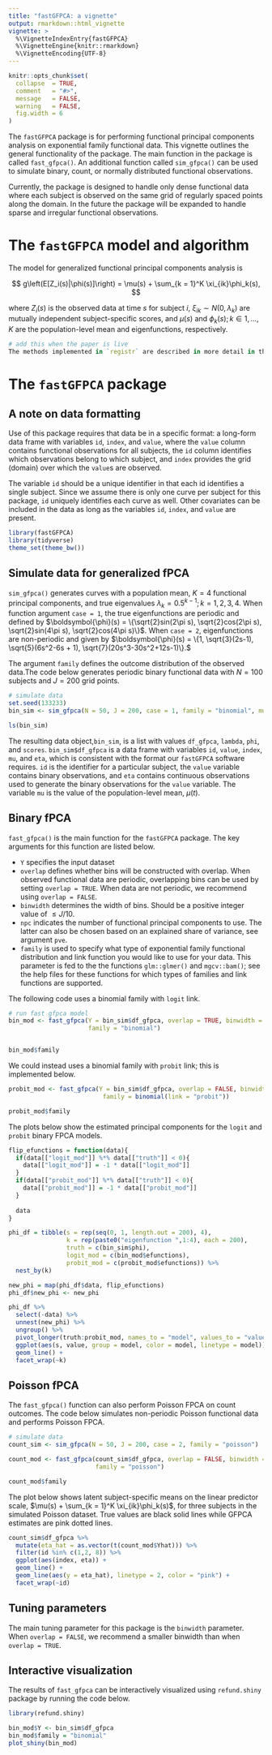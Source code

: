 ```yaml
---
title: "fastGFPCA: a vignette"
output: rmarkdown::html_vignette
vignette: >
  %\VignetteIndexEntry{fastGFPCA}
  %\VignetteEngine{knitr::rmarkdown}
  %\VignetteEncoding{UTF-8}
---
```


```r
knitr::opts_chunk$set(
  collapse  = TRUE,
  comment   = "#>",
  message   = FALSE,
  warning   = FALSE,
  fig.width = 6
)
```

The `fastGFPCA` package is for performing functional principal components analysis on exponential family functional data. This vignette outlines the general functionality of the package. The main  function in the package is called `fast_gfpca()`. An additional function called `sim_gfpca()` can be used to simulate binary, count, or normally distributed functional observations. 

Currently, the package is designed to handle only dense functional data where each subject is observed on the same grid of regularly spaced points along the domain. In the future the package will be expanded to handle sparse and irregular functional observations.


# The `fastGFPCA` model and algorithm 

The model for generalized functional principal components analysis is 

$$
g\left(E[Z_i(s)|\phi(s)]\right) = \mu(s) + \sum_{k = 1}^K \xi_{ik}\phi_k(s),
$$


where $Z_i(s)$ is the observed data at time $s$ for subject $i$, $\xi_{ik}\sim N(0, \lambda_k)$ are mutually independent subject-specific scores, and $\mu(s)$ and $\phi_k(s); k\in 1,\ldots,K$ are the population-level mean and eigenfunctions, respectively.


```r
# add this when the paper is live
The methods implemented in `registr` are described in more detail in this [paper](http://juliawrobel.com/Downloads/registration_ef.pdf).

```


# The `fastGFPCA` package

## A note on data formatting

Use of this package requires that data be in a specific format: a long-form data frame with variables `id`, `index`, and `value`, where the `value` column contains functional observations for all subjects, the `id` column identifies which observations belong to which subject, and `index` provides the grid (domain) over which the `value`s are observed.  

The variable `id` should be a unique identifier in that each id identifies a single subject. Since we assume there is only one curve per subject for this package, `id` uniquely identifies each curve as well. Other covariates can be included in the data as long as the variables `id`, `index`, and `value` are present.

```r
library(fastGFPCA)
library(tidyverse)
theme_set(theme_bw())
```



## Simulate data for generalized fPCA

`sim_gfpca()` generates curves with a population mean, $K = 4$ functional principal components, and true eigenvalues $\lambda_k = 0.5^{k-1}; k = 1,2,3,4$. When function argument `case = 1`, the true eigenfunctions are periodic and defined by $\boldsymbol{\phi}(s) = \{\sqrt{2}sin(2\pi s), \sqrt{2}cos(2\pi s), \sqrt{2}sin(4\pi s), \sqrt{2}cos(4\pi s)\}$. When `case = 2`, eigenfunctions are non-periodic and given by $\boldsymbol{\phi}(s) = \{1, \sqrt{3}(2s-1), \sqrt{5}(6s^2-6s + 1), \sqrt{7}(20s^3-30s^2+12s-1)\}.$

The argument `family` defines the outcome distribution of the observed data.The code below generates periodic binary functional data with $N = 100$ subjects and $J = 200$ grid points.

```r
# simulate data
set.seed(133233)
bin_sim <- sim_gfpca(N = 50, J = 200, case = 1, family = "binomial", mu = FALSE)

ls(bin_sim)
```

The resulting data object,`bin_sim`, is a list with values `df_gfpca`, `lambda`, `phi`, and `scores`.  `bin_sim$df_gfpca` is a data frame with variables `id`, `value`, `index`, `mu`, and `eta`, which is consistent with the format our `fastGFPCA` software requires. `id` is the identifier for a particular subject, the `value` variable contains binary observations, and `eta` contains continuous observations used to generate the binary observations for the `value` variable. The variable `mu` is the value of the population-level mean, $\mu(t)$.


## Binary fPCA

`fast_gfpca()` is the main function for the `fastGFPCA` package. The key arguments for this function are listed below.

*  `Y` specifies the input dataset
* `overlap` defines whether bins will be constructed with overlap. When observed functional data are periodic, overlapping bins can be used by setting `overlap = TRUE`. When data are not periodic, we recommend using `overlap = FALSE`.
* `binwidth` determines the width of bins. Should be a positive integer value of $\le J/10$.
* `npc` indicates the number of functional principal components to use. The latter can also be chosen based on an explained share of variance, see argument `pve`.
* `family` is used to specify what type of exponential family functional distribution and link function you would like to use for your data. This parameter is fed to the the functions `glm::glmer()` and `mgcv::bam()`; see the help files for these functions for which types of families and link functions are supported.

The following code uses a binomial family with `logit` link.

```r

# run fast gfpca model
bin_mod <- fast_gfpca(Y = bin_sim$df_gfpca, overlap = TRUE, binwidth = 20, npc = 4,
                      family = "binomial")


bin_mod$family
```



We could instead uses a binomial family with `probit` link; this is implemented below.

```r
probit_mod <- fast_gfpca(Y = bin_sim$df_gfpca, overlap = FALSE, binwidth = 10, npc = 4,
                          family = binomial(link = "probit"))

probit_mod$family
```


The plots below show the estimated principal components for the `logit` and `probit` binary FPCA models. 

```r

flip_efunctions = function(data){
  if(data[["logit_mod"]] %*% data[["truth"]] < 0){
    data[["logit_mod"]] = -1 * data[["logit_mod"]]
  }
  if(data[["probit_mod"]] %*% data[["truth"]] < 0){
    data[["probit_mod"]] = -1 * data[["probit_mod"]]
  }
  
  data
}

phi_df = tibble(s = rep(seq(0, 1, length.out = 200), 4),
                k = rep(paste0("eigenfunction ",1:4), each = 200),
                truth = c(bin_sim$phi),
                logit_mod = c(bin_mod$efunctions),
                probit_mod = c(probit_mod$efunctions)) %>%
  nest_by(k) 

new_phi = map(phi_df$data, flip_efunctions)
phi_df$new_phi <- new_phi

phi_df %>%
  select(-data) %>%
  unnest(new_phi) %>%
  ungroup() %>% 
  pivot_longer(truth:probit_mod, names_to = "model", values_to = "value") %>%
  ggplot(aes(s, value, group = model, color = model, linetype = model)) +
  geom_line() +
  facet_wrap(~k)

```

## Poisson fPCA

The `fast_gfpca()` function can also perform Poisson FPCA on count outcomes. The code below simulates non-periodic Poisson functional data and performs Poisson FPCA. 

```r
# simulate data
count_sim <- sim_gfpca(N = 50, J = 200, case = 2, family = "poisson")

count_mod <- fast_gfpca(count_sim$df_gfpca, overlap = FALSE, binwidth = 20, npc = 4,
                        family = "poisson")

count_mod$family
```

The plot below shows latent subject-specific means on the linear predictor scale, $\mu(s) + \sum_{k = 1}^K \xi_{ik}\phi_k(s)$, for three subjects in the simulated Poisson dataset. True values are black solid lines while GFPCA estimates are pink dotted lines.


```r

count_sim$df_gfpca %>%
  mutate(eta_hat = as.vector(t(count_mod$Yhat))) %>%
  filter(id %in% c(1,2, 8)) %>%
  ggplot(aes(index, eta)) +
  geom_line() +
  geom_line(aes(y = eta_hat), linetype = 2, color = "pink") +
  facet_wrap(~id)
```

## Tuning parameters

The main tuning parameter for this package is the `binwidth` parameter. When `overlap = FALSE`, we recommend a smaller binwidth than when `overlap = TRUE`.

##  Interactive visualization

The results of `fast_gfpca` can be interactively visualized using `refund.shiny` package by running the code below.

```r
library(refund.shiny)

bin_mod$Y <- bin_sim$df_gfpca
bin_mod$family = "binomial"
plot_shiny(bin_mod)

```

